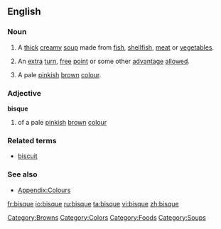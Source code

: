 {{wikipedia}}
==English==

===Noun===
{{en-noun|s|-}}

# A [[thick]] [[creamy]] [[soup]] made from [[fish]], [[shellfish]], [[meat]] or [[vegetable]]s.
# {{sports}} An [[extra]] [[turn]], [[free]] [[point]] or some other [[advantage]] [[allowed]].
# {{colour}} A pale [[pink]]ish [[brown]] [[colour]].
#:{{color panel|2=FFE4C4}}

===Adjective===
'''bisque'''

# {{colour}} of a pale [[pink]]ish [[brown]] [[colour]]

===Related terms===
*[[biscuit]]

===See also===
*[[Appendix:Colours]]

[[Category:Browns]]
[[Category:Colors]]
[[Category:Foods]]
[[Category:Soups]]

[[fr:bisque]]
[[io:bisque]]
[[ru:bisque]]
[[ta:bisque]]
[[vi:bisque]]
[[zh:bisque]]